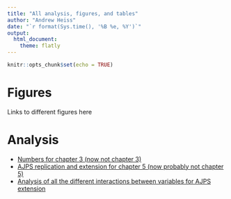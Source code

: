 ```yaml
---
title: "All analysis, figures, and tables"
author: "Andrew Heiss"
date: "`r format(Sys.time(), '%B %e, %Y')`"
output: 
  html_document: 
    theme: flatly
---
```


```r
knitr::opts_chunk$set(echo = TRUE)
```

# Figures

Links to different figures here

# Analysis

* [Numbers for chapter 3 (now not chapter 3)](http://stats.andrewheiss.com/judith/chapter_3_blanks.html)
* [AJPS replication and extension for chapter 5 (now probably not chapter 5)](http://stats.andrewheiss.com/judith/chapter_5/report.html)
* [Analysis of all the different interactions between variables for AJPS extension](http://stats.andrewheiss.com/judith/chapter_5/interactions.html)

